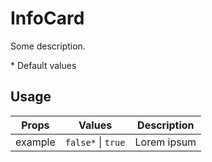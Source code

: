 

<Meta title="InfoCard" />

# InfoCard

Some description.

\* Default values

## Usage

| Props   | Values                                    | Description |
| ------- | ----------------------------------------- | ----------- |
| example | <code>false\*</code> \| <code>true</code> | Lorem ipsum |

<Canvas>
  <Story name="default">
    <InfoCard>
      <InfoCardInfo title="New Promotion!">
        <InfoCardInfoAction href="/vintage-phone/p" label="BUY NOW" />
      </InfoCardInfo>
      <InfoCardImage
        href="/vintage-phone/p"
        src="https://storecomponents.vtexassets.com/assets/faststore/images/banner-infocard2___3f284742ba9ede3826bc0721f0789694.png?height=300&aspect=true"
        alt="infocard-banner"
      />
    </InfoCard>
  </Story>
</Canvas>
